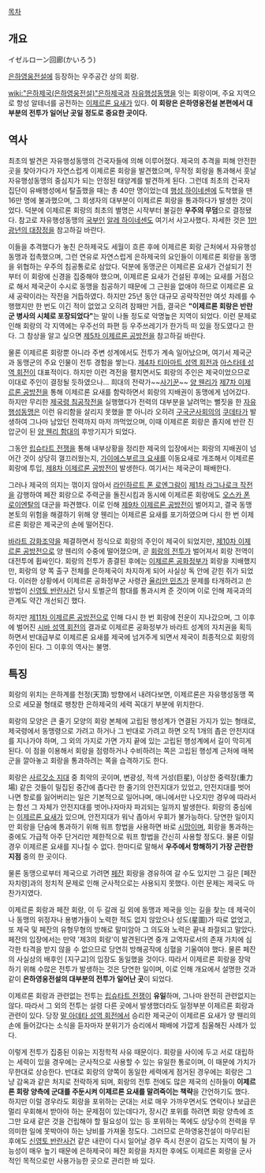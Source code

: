 [[목차]]

== 개요 ==
イゼルローン回廊(かいろう)

[[은하영웅전설]]에 등장하는 우주공간 상의 회랑.

[[wiki:"은하제국(은하영웅전설)"은하제국]]과 [[자유행성동맹]]을 잇는 회랑이며, 주요 지역으로 항성 알테너를 공전하는 [[이제르론 요새]]가 있다. '''이 회랑은 은하영웅전설 본편에서 대부분의 전투가 일어난 곳일 정도로 중요한 곳이다.'''

== 역사 ==
최초의 발견은 자유행성동맹의 건국자들에 의해 이루어졌다. 제국의 추격을 피해 안전한 곳을 찾아가다가 자연스럽게 이제르론 회랑을 발견했으며, 무작정 회랑을 통과해서 훗날 자유행성동맹의 중심지가 되는 안정된 태양계를 발견하게 된다.
그런데 최초의 건국자 집단이 유배행성에서 탈출했을 때는 총 40만 명이었는데 [[행성 하이네센]]에 도착했을 땐 16만 명에 불과했으며, 그 희생자의 대부분이 이제르론 회랑을 통과하다가 발생한 것이었다. 덕분에 이제르론 회랑의 최초의 별명은 시작부터 불길한 '''우주의 무덤'''으로 결정됐다. 참고로 자유행성동맹의 [[국부]]인 [[알레 하이네센]]도 여기서 사고사했다. 자세한 것은 [[1만 광년의 대장정]]을 참고하길 바란다.

이들을 추격했다가 놓친 은하제국도 세월이 흐른 후에 이제르론 회랑 근처에서 자유행성동맹과 접촉했으며, 그런 연유로 자연스럽게 은하제국의 요인들이 이제르론 회랑을 동맹을 위협하는 우주의 침공통로로 삼았다.
덕분에 동맹군은 이제르론 요새가 건설되기 전부터 이 회랑에 신경을 집중해야 했으며, 이제르론 요새가 건설된 후에는 요새를 거점으로 해서 제국군이 수시로 동맹을 침공하기 때문에 그 근원을 없애야 하므로 이제르론 요새 공략이라는 작전을 거듭하였다. 
하지만 25년 동안 대규모 공략작전만 여섯 차례를 수행했지만 한 번도 이긴 적이 없었고 오히려 참패만 거듭, 결국은 '''"이제르론 회랑은 반란군 병사의 시체로 포장되었다"'''는 말이 나돌 정도로 악명높은 지역이 되었다. 
이런 문제로 인해 회랑의 각 지역에는 우주선의 파편 등 우주쓰레기가 한가득 떠 있을 정도였다고 한다. 그 참상을 알고 싶으면 [[제5차 이제르론 공방전]]을 참고하길 바란다.

물론 이제르론 회랑뿐 아니라 주변 성계에서도 전투가 계속 일어났으며, 여기서 제국군과 동맹군의 주요 인물이 전투 경험을 쌓는다. [[제4차 티아마트 성역 회전]]과 [[아스타테 성역 회전]]이 대표적이다. 하지만 이런 격전을 펼치면서도 회랑의 주인은 제국이었으므로 이대로 주인이 결정될 듯하였으나...
희대의 전략가~~[[사기꾼]]~~ [[양 웬리]]가 [[제7차 이제르론 공방전]]을 통해 이제르론 요새를 함락하면서 회랑의 지배권이 동맹에게 넘어갔다. 하지만 무리한 [[제국령 침공작전]]을 실행했다가 전력의 대부분을 날려먹는 뻘짓을 한 [[자유행성동맹]]은 이런 유리함을 살리지 못했을 뿐 아니라 오히려 [[구국군사회의]]의 [[쿠데타]]가 발생하여 그나마 남았던 전력까지 마저 까먹었으며, 이때 이제르론 회랑은 졸지에 반란 진압군이 된 [[양 웬리 함대]]의 후방기지가 되었다.

그동안 [[립슈타트 전쟁]]을 통해 내부상황을 정리한 제국의 입장에서는 회랑의 지배권이 넘어간 것이 상당히 껄끄러웠는지, [[가이에스부르크 요새]]를 이동요새로 개조해서 이제르론 회랑에 투입, [[제8차 이제르론 공방전]]이 발생한다. 여기서는 제국군이 패배한다.

그러나 제국의 의지는 꺾이지 않아서 [[라인하르트 폰 로엔그람]]이 [[제1차 라그나로크 작전]]을 감행하여 페잔 회랑으로 주력군을 돌진시킴과 동시에 이제르론 회랑에도 [[오스카 폰 로이엔탈]]의 대군을 파견했다. 이로 인해 [[제9차 이제르론 공방전]]이 벌어지고, 결국 동맹 본토의 위험을 해결하기 위해 양 웬리는 이제르론 요새를 포기하였으며 다시 한 번 이제르론 회랑은 제국군의 손에 떨어진다.

[[바라트 강화조약]]을 체결하면서 정식으로 회랑의 주인이 제국이 되었지만, [[제10차 이제르론 공방전]]으로 양 웬리의 수중에 떨어졌으며, 곧 [[회랑의 전투]]가 벌어져서 회랑 전역이 대전투에 휩싸인다.
회랑의 전투가 종결된 후에는 [[이제르론 공화정부]]가 회랑을 지배했지만, 회랑의 양 쪽 출구 전체를 은하제국이 차지하게 되어 사실상 독 안에 갇힌 쥐가 되었다. 이러한 상황에서 이제르론 공화정부군 사령관 [[율리안 민츠]]가 문제를 타개하려고 쓴 방법이 [[신영토 반란사건]] 당시 토벌군의 함대를 통과시켜 준 것이며 이로 인해 제국과의 관계도 약간 개선되긴 했다.

하지만 [[제11차 이제르론 공방전]]으로 인해 다시 한 번 회랑에 전운이 지나갔으며, 그 이후에 벌어진 [[시바 성역 회전]]의 결과로 이제르론 공화정부가 바라트 성계의 자치권을 획득하면서 반대급부로 이제르론 요새를 제국에 넘겨주게 되면서 제국이 최종적으로 회랑의 주인이 된다. 그 이후의 역사는 불명.

== 특징 ==
회랑의 위치는 은하계를 천정(天頂) 방향에서 내려다보면, 이제르론은 자유행성동맹 쪽으로 세모꼴 형태로 팽창한 은하제국의 세력 꼭대기 부분에 위치한다.

회랑의 모양은 큰 줄기 모양의 회랑 본체에 고립된 행성계가 연결된 가지가 있는 형태로, 제국령에서 동맹령으로 가려고 하거나 그 반대로 가려고 하면 오직 1개의 좁은 안전지대를 지나가야 하며, 그 외의 가지로 가면 가지 끝에 있는 고립된 행성계에서 길이 막히게 된다. 이 점을 이용해서 회랑을 점령하거나 수비하려는 쪽은 고립된 행성계 근처에 매복군을 깔아놓고 회랑을 통과하려는 쪽을 습격하기도 한다.

회랑은 [[사르갓소 지대]] 중 최악의 곳이며, 변광성, 적색 거성(巨星), 이상한 중력장(重力場) 같은 것들이 밀집된 중간에 좁다란 한 줄기의 안전지대가 있었고, 안전지대를 벗어나면 항로를 잃어버리는 일은 기본적으로 일어나며, 애니에서만 나오지만 경우에 따라서는 함선 그 자체가 안전지대를 벗어나자마자 파괴되는 일까지 발생한다. 회랑의 중심에는 [[이제르론 요새]]가 있으며, 안전지대가 워낙 좁아서 우회가 불가능하다. 
당연한 일이지만 회랑을 단숨에 통과하기 위해 워프 항법을 사용하면 바로 [[시망]]이며, 회랑을 통과하는 중에도 가급적 아주 단거리만 제한적으로 워프 항법을 간신히 사용할 정도다. 물론 이럴 경우 이제르론 요새를 지나칠 수 없다. 한마디로 말해서 '''우주에서 항해하기 가장 곤란한 지점''' 중의 한 곳이다.

물론 동맹으로부터 제국으로 가려면 [[페잔]] 회랑을 경유하여 갈 수도 있지만 그 길은 [페잔 자치령]과의 정치적 문제로 인해 군사적으로는 사용되지 못했다. 이런 문제는 제국도 마찬가지였다.

이제르론 회랑과 페잔 회랑, 이 두 갈래 길 외에 동맹과 제국을 잇는 길을 찾는 데 제국이나 동맹의 위정자나 용병가들이 노력한 적도 없지 않았으나 성도(星圖)가 따로 없었고, 또 제국 및 페잔의 유형무형의 방해로 말미암아 그 의도와 노력은 끝내 좌절되고 말았다. 페잔의 입장에서는 만약 '제3의 회랑'이 발견된다면 중개 교역자로서의 존재 가치에 심각한 타격을 받지 않을 수 없으므로 당연히 방해공작에 심혈을 기울여야 했다. 물론 페잔의 사실상의 배후인 [지구교]의 입장도 동일했을 것이다.
따라서 이제르론 회랑을 장악하기 위해 수많은 전투가 발생하는 것은 당연한 일이며, 이로 인해 개요에서 설명한 것과 같이 '''은하영웅전설의 대부분의 전투가 일어난 곳'''이 되었다.

이제르론 회랑과 관련없는 전투는 [[립슈타트 전쟁]]이 '''유일'''하며, 그나마 완전히 관련없지는 않다. 따라서 그 외의 전투는 설령 다른 곳에서 발생했더라도 일정부분 이제르론 회랑과 관련이 있다. 당장 [[말 아데타 성역 회전]]에서 승리한 제국군이 이제르론 요새가 양 웬리의 손에 들어갔다는 소식을 듣자마자 분위기가 승리에서 패배에 가깝게 침울해진 사례가 있다.

이렇게 전투가 집중된 이유는 지정학적 사유 때문이다. 회랑을 사이에 두고 서로 대립하는 세력이 있을 경우에는 군사적으로 사용할 수 있는 유일한 통로이며, 이 때문에 가치가 무한대로 상승한다. 
반대로 회랑의 양쪽이 동일한 세력에게 점거된 경우에는 회랑은 그냥 감옥과 같은 처지로 전락하게 되며, 회랑의 전투 전에도 많은 제국의 신하들이 '''이제르론 회랑 양측에 군대를 주둔시켜 이제르론 요새를 말려죽이는 책략'''을 간언하기도 했다.
하지만 이럴 경우라도 회랑을 포위하는 군대는 서로 매우 가까우면서도 연락이나 보급은 멀리 우회해서 받아야 하는 문제점이 있는데다가, 장시간 포위를 하려면 회랑 양측에 조그만 요새 같은 것을 건립해야 할 필요성이 있는 등 포위하는 쪽에도 상당수의 전력을 무의미한 일에 못박아야 하는 낭비를 가져올 정도다.
그러므로 은하영웅전설이 마무리된 후에도 [[신영토 반란사건]] 같은 내란이 다시 일어날 경우 즉시 전운이 감도는 지역이 될 가능성이 매우 높기 때문에 은하제국이 페잔 회랑을 차지한 후에도 이제르론 회랑을 군사적인 목적으로만 사용가능한 곳으로 관리한 바 있다.
